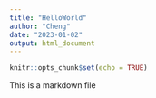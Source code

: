 ---
title: "HelloWorld"
author: "Cheng"
date: "2023-01-02"
output: html_document
---

```{r setup, include=FALSE}
knitr::opts_chunk$set(echo = TRUE)
```
This is a markdown file
